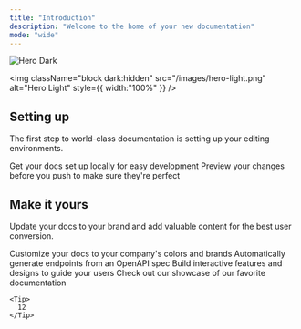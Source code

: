 ```yaml
---
title: "Introduction"
description: "Welcome to the home of your new documentation"
mode: "wide"
---
```


<img
  className="hidden dark:block"
  src="/images/hero-dark.png"
  alt="Hero Dark"
/>

<img
  className="block dark:hidden"
  src="/images/hero-light.png"
  alt="Hero Light"
  style={{ width:"100%" }}
/>

## Setting up

The first step to world-class documentation is setting up your editing environments.

<CardGroup cols={2}>
  <Card title="Edit Your Docs" icon="pen-to-square" href="https://mintlify.com/docs/quickstart">
    Get your docs set up locally for easy development
  </Card>
  <Card title="Preview Changes" icon="image" href="https://mintlify.com/docs/development">
    Preview your changes before you push to make sure they're perfect
  </Card>
</CardGroup>

## Make it yours

Update your docs to your brand and add valuable content for the best user conversion.

<CardGroup cols={2}>
  <Card title="Customize Style" icon="palette" href="https://mintlify.com/docs/settings/global">
    Customize your docs to your company's colors and brands
  </Card>
  <Card title="Reference APIs" icon="code" href="https://mintlify.com/docs/api-playground/openapi">
    Automatically generate endpoints from an OpenAPI spec
  </Card>
  <Card title="Add Components" icon="screwdriver-wrench" href="https://mintlify.com/docs/content/components/accordions">
    Build interactive features and designs to guide your users
  </Card>
  <Card title="Get Inspiration" icon="stars" iconType="regular" color="#943a3a" horizontal href="https://mintlify.com/customers">
    Check out our showcase of our favorite documentation

    <Tip>
      12
    </Tip>
  </Card>
  <Card title="New Card" icon="sparkles">
    
  </Card>
</CardGroup>

<CardGroup cols={2}>
  <Card title="New Card" icon="sparkles">
    
  </Card>
</CardGroup>

<Accordion title="New Accordion" icon="sparkles">
  
</Accordion>